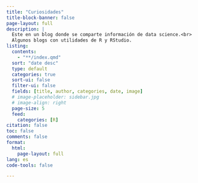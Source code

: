 ```yaml
---
title: "Curiosidades"
title-block-banner: false
page-layout: full
description: |
  Este en un blog donde se comparte información de data science.<br>
  Algunos blogs con utilidades de R y RStudio.
listing: 
  contents: 
    - "**/index.qmd"
  sort: "date desc"
  type: default
  categories: true
  sort-ui: false
  filter-ui: false
  fields: [title, author, categories, date, image]
  # image-placeholder: sidebar.jpg
  # image-align: right
  page-size: 5
  feed:
    categories: [R]
citation: false
toc: false
comments: false
format: 
  html: 
    page-layout: full
lang: es
code-tools: false

---
```




